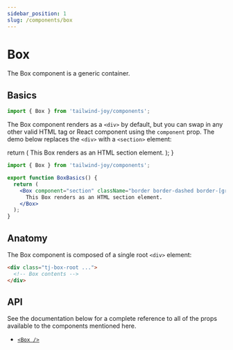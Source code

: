 ```yaml
---
sidebar_position: 1
slug: /components/box
---
```



# Box

<AvailableFrom version="0.4.0" />

The Box component is a generic container.

## Basics

```jsx
import { Box } from 'tailwind-joy/components';
```

The Box component renders as a `<div>` by default, but you can swap in any other valid HTML tag or React component using the `component` prop.
The demo below replaces the `<div>` with a `<section>` element:

  return (
    <DisplayStand>
      <JoyBox
        component="section"
        className="border border-dashed border-[grey] p-4"
      >
        This Box renders as an HTML section element.
      </JoyBox>
    </DisplayStand>
  );
}

<BoxBasics />

```jsx
import { Box } from 'tailwind-joy/components';

export function BoxBasics() {
  return (
    <Box component="section" className="border border-dashed border-[grey] p-4">
      This Box renders as an HTML section element.
    </Box>
  );
}
```

## Anatomy

The Box component is composed of a single root `<div>` element:

```html
<div class="tj-box-root ...">
  <!-- Box contents -->
</div>
```

## API

See the documentation below for a complete reference to all of the props available to the components mentioned here.

- [`<Box />`](../apis/box)
